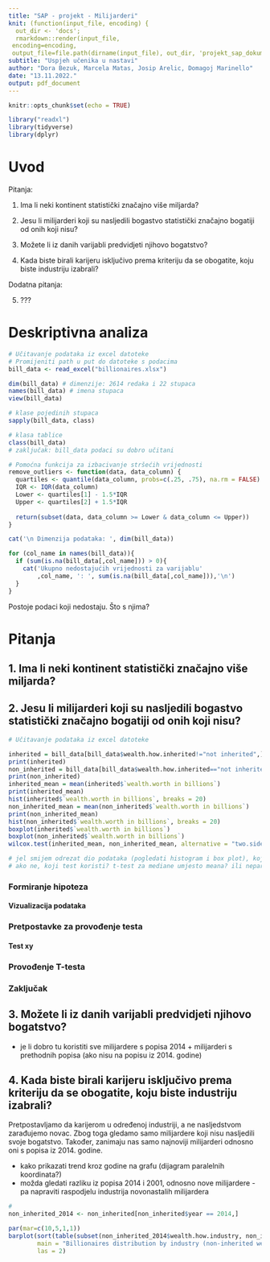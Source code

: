 ```yaml
---
title: "SAP - projekt - Milijarderi"
knit: (function(input_file, encoding) {
  out_dir <- 'docs';
  rmarkdown::render(input_file,
 encoding=encoding,
 output_file=file.path(dirname(input_file), out_dir, 'projekt_sap_dokumentacija.pdf'))})
subtitle: "Uspjeh učenika u nastavi"
author: "Dora Bezuk, Marcela Matas, Josip Arelic, Domagoj Marinello"
date: "13.11.2022."
output: pdf_document
---
```


```r
knitr::opts_chunk$set(echo = TRUE)
```
```r
library("readxl")
library(tidyverse)
library(dplyr)
```

# Uvod

Pitanja:

1. Ima li neki kontinent statistički značajno više miljarda?

2. Jesu li milijarderi koji su nasljedili bogastvo statistički značajno bogatiji od onih koji nisu?

3. Možete li iz danih varijabli predvidjeti njihovo bogatstvo?

4. Kada biste birali karijeru isključivo prema kriteriju da se obogatite, koju biste industriju izabrali?

Dodatna pitanja:

5. ???



# Deskriptivna analiza

```r
# Učitavanje podataka iz excel datoteke
# Promijeniti path u put do datoteke s podacima
bill_data <- read_excel("billionaires.xlsx")
```

```r
dim(bill_data) # dimenzije: 2614 redaka i 22 stupaca
names(bill_data) # imena stupaca
view(bill_data)

# klase pojedinih stupaca
sapply(bill_data, class)

# klasa tablice
class(bill_data) 
# zaključak: bill_data podaci su dobro učitani
```

```r
# Pomoćna funkcija za izbacivanje stršećih vrijednosti
remove_outliers <- function(data, data_column) {
  quartiles <- quantile(data_column, probs=c(.25, .75), na.rm = FALSE)
  IQR <- IQR(data_column)
  Lower <- quartiles[1] - 1.5*IQR
  Upper <- quartiles[2] + 1.5*IQR 
  
  return(subset(data, data_column >= Lower & data_column <= Upper))
}

cat('\n Dimenzija podataka: ', dim(bill_data))
```



```r
for (col_name in names(bill_data)){
  if (sum(is.na(bill_data[,col_name])) > 0){
    cat('Ukupno nedostajućih vrijednosti za varijablu'
        ,col_name, ': ', sum(is.na(bill_data[,col_name])),'\n')
  }
}

```


Postoje podaci koji nedostaju. Što s njima?


# Pitanja

## 1. Ima li neki kontinent statistički značajno više miljarda?


## 2. Jesu li milijarderi koji su nasljedili bogastvo statistički značajno bogatiji od onih koji nisu?

```r
# Učitavanje podataka iz excel datoteke

inherited = bill_data[bill_data$wealth.how.inherited!="not inherited",]
print(inherited)
non_inherited = bill_data[bill_data$wealth.how.inherited=="not inherited",]
print(non_inherited)
inherited_mean = mean(inherited$`wealth.worth in billions`)
print(inherited_mean)
hist(inherited$`wealth.worth in billions`, breaks = 20)
non_inherited_mean = mean(non_inherited$`wealth.worth in billions`)
print(non_inherited_mean)
hist(non_inherited$`wealth.worth in billions`, breaks = 20)
boxplot(inherited$`wealth.worth in billions`)
boxplot(non_inherited$`wealth.worth in billions`)
wilcox.test(inherited_mean, non_inherited_mean, alternative = "two.sided")

# jel smijem odrezat dio podataka (pogledati histogram i box plot), koji dio? 
# ako ne, koji test koristi? t-test za mediane umjesto meana? ili neparametarski test? kao sto je wilcoxon?
```

### Formiranje hipoteza

#### Vizualizacija podataka

### Pretpostavke za provođenje testa

#### Test xy

### Provođenje T-testa

### Zaključak



## 3. Možete li iz danih varijabli predvidjeti njihovo bogatstvo?

 + je li dobro tu koristiti sve milijardere s popisa 2014 + milijarderi s prethodnih popisa (ako nisu na popisu iz 2014. godine)

## 4. Kada biste birali karijeru isključivo prema kriteriju da se obogatite, koju biste industriju izabrali?

Pretpostavljamo da karijerom u određenoj industriji, a ne nasljedstvom zarađujemo novac. Zbog toga gledamo samo milijardere koji nisu nasljedili svoje bogatstvo.
Također, zanimaju nas samo najnoviji milijarderi odnosno oni s popisa iz 2014. godine.

 + kako prikazati trend kroz godine na grafu (dijagram paralelnih koordinata?)
 + možda gledati razliku iz popisa 2014 i 2001, odnosno nove milijardere - pa napraviti raspodjelu industrija novonastalih milijardera

```r
#
non_inherited_2014 <- non_inherited[non_inherited$year == 2014,]

par(mar=c(10,5,1,1))
barplot(sort(table(subset(non_inherited_2014$wealth.how.industry, non_inherited_2014$wealth.how.industry != "0")), decreasing = TRUE),
        main = "Billionaires distribution by industry (non-inherited wealth)",
        las = 2)
```

